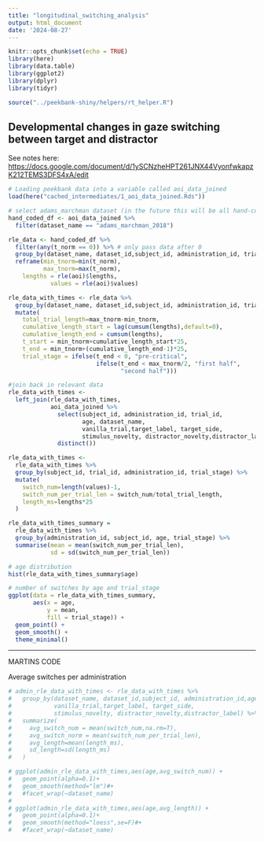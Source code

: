 ```yaml
---
title: "longitudinal_switching_analysis"
output: html_document
date: '2024-08-27'
---
```


```r
knitr::opts_chunk$set(echo = TRUE)
library(here)
library(data.table)
library(ggplot2)
library(dplyr)
library(tidyr)

source("../peekbank-shiny/helpers/rt_helper.R")
```

## Developmental changes in gaze switching between target and distractor

See notes here:
<https://docs.google.com/document/d/1ySCNzheHPT261JNX44VyonfwkapzK212TEMS3DFS4xA/edit>

```r
# Loading peekbank data into a variable called aoi_data_joined
load(here("cached_intermediates/1_aoi_data_joined.Rds"))
```

```r

# select adams_marchman dataset (in the future this will be all hand-coded datasets)
hand_coded_df <- aoi_data_joined %>%
  filter(dataset_name == "adams_marchman_2018")
```

```r
rle_data <- hand_coded_df %>%
  filter(any(t_norm == 0)) %>% # only pass data after 0
  group_by(dataset_name, dataset_id,subject_id, administration_id, trial_id) %>%
  reframe(min_tnorm=min(t_norm),
          max_tnorm=max(t_norm),
    lengths = rle(aoi)$lengths, 
            values = rle(aoi)$values) 

rle_data_with_times <- rle_data %>%
  group_by(dataset_name, dataset_id,subject_id, administration_id, trial_id) %>%
  mutate(
    total_trial_length=max_tnorm-min_tnorm,
    cumulative_length_start = lag(cumsum(lengths),default=0),
    cumulative_length_end = cumsum(lengths),
    t_start = min_tnorm+cumulative_length_start*25,
    t_end = min_tnorm+(cumulative_length_end-1)*25,
    trial_stage = ifelse(t_end < 0, "pre-critical",
                         ifelse(t_end < max_tnorm/2, "first half",
                                "second half")))

#join back in relevant data
rle_data_with_times <-
  left_join(rle_data_with_times,
            aoi_data_joined %>%
              select(subject_id, administration_id, trial_id,
                     age, dataset_name,
                     vanilla_trial,target_label, target_side,
                     stimulus_novelty, distractor_novelty,distractor_label) %>%
              distinct())

rle_data_with_times <-
  rle_data_with_times %>%
  group_by(subject_id, trial_id, administration_id, trial_stage) %>%
  mutate(
    switch_num=length(values)-1,
    switch_num_per_trial_len = switch_num/total_trial_length,
    length_ms=lengths*25
  )

rle_data_with_times_summary =
  rle_data_with_times %>%
  group_by(administration_id, subject_id, age, trial_stage) %>%
  summarise(mean = mean(switch_num_per_trial_len),
            sd = sd(switch_num_per_trial_len))

```

```r

# age distribution
hist(rle_data_with_times_summary$age)

```

```r

# number of switches by age and trial_stage
ggplot(data = rle_data_with_times_summary,
       aes(x = age,
           y = mean,
           fill = trial_stage)) +
  geom_point() +
  geom_smooth() +
  theme_minimal()

```

------------------------------------------------------------------------------------------

MARTINS CODE

Average switches per administration

```r
# admin_rle_data_with_times <- rle_data_with_times %>%
#   group_by(dataset_name, dataset_id,subject_id, administration_id,age,
#            vanilla_trial,target_label, target_side,
#            stimulus_novelty, distractor_novelty,distractor_label) %>%
#   summarize(
#     avg_switch_num = mean(switch_num,na.rm=T),
#     avg_switch_norm = mean(switch_num_per_trial_len),
#     avg_length=mean(length_ms),
#     sd_length=sd(length_ms)
#   )
```

```r
# ggplot(admin_rle_data_with_times,aes(age,avg_switch_num)) +
#   geom_point(alpha=0.1)+
#   geom_smooth(method="lm")#+
#   #facet_wrap(~dataset_name)
# 
# ggplot(admin_rle_data_with_times,aes(age,avg_length)) +
#   geom_point(alpha=0.1)+
#   geom_smooth(method="loess",se=F)#+
#   #facet_wrap(~dataset_name)

```
